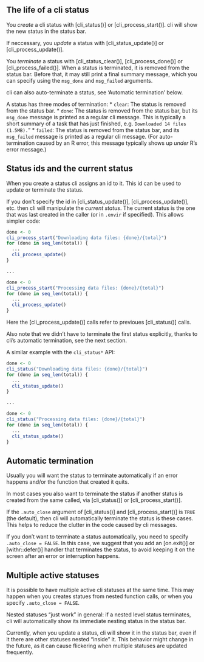 
## The life of a cli status

You _create_ a cli status with [cli_status()] or [cli_process_start()]. cli
will show the new status in the status bar.

If neccessary, you _update_ a status with [cli_status_update()] or
[cli_process_update()].

You _terminate_ a status with [cli_status_clear()], [cli_process_done()] or
[cli_process_failed()]. When a status is terminated, it is removed from the
status bar. Before that, it may still print a final summary message, which
you can specify using the `msg_done` and `msg_failed` arguments.

cli can also auto-terminate a status, see 'Automatic termination' below.

A status has three modes of termination:
* `clear`: The status is removed from the status bar.
* `done`: The status is removed from the status bar, but its `msg_done`
  message is printed as a regular cli message. This is typically a short
  summary of a task that has just finished, e.g.
  `Downloaded 14 files (1.5MB).`"
* `failed`: The status is removed from the status bar, and its `msg_failed`
  message is printed as a regular cli message. (For auto-termination caused
  by an R error, this message typically shows up _under_ R's error message.)

## Status ids and the current status

When you create a status cli assigns an id to it. This id can be used to
update or terminate the status.

If you don't specify the id in [cli_status_update()],
[cli_process_update()], etc. then cli will manipulate the _current status_.
The current status is the one that was last created in the caller
(or in `.envir` if specified). This allows simpler code:

```r
done <- 0
cli_process_start("Downloading data files: {done}/{total}")
for (done in seq_len(total)) {
  ...
  cli_process_update()
}

...

done <- 0
cli_process_start("Processing data files: {done}/{total}")
for (done in seq_len(total)) {
  ...
  cli_process_update()
}
```

Here the [cli_process_update()] calls refer to previoues [cli_status()]
calls.

Also note that we didn't have to terminate the first status explicitly,
thanks to cli's automatic termination, see the next section.

A similar example with the `cli_status*` API:

```r
done <- 0
cli_status("Downloading data files: {done}/{total}")
for (done in seq_len(total)) {
  ...
  cli_status_update()
}

...

done <- 0
cli_status("Processing data files: {done}/{total}")
for (done in seq_len(total)) {
  ...
  cli_status_update()
}
```

## Automatic termination

Usually you will want the status to terminate automatically if an
error happens and/or the function that created it quits.

In most cases you also want to terminate the status if another
status is created from the same called, via [cli_status()] or
[cli_process_start()].

If the `.auto_close` argument of [cli_status()] and [cli_process_start()]
is `TRUE` (the default), then cli will automatically terminate the status
is these cases. This helps to reduce the clutter in the code caused by cli
messages.

If you don't want to terminate a status automatically, you need to specify
`.auto_close = FALSE`. In this case, we suggest that you add an [on.exit()]
or [withr::defer()] handler that terminates the status, to avoid keeping
it on the screen after an error or interruption happens.

## Multiple active statuses

It is possible to have multiple active cli statuses at the same time.
This may happen when you creates statues from nested function calls, or
when you specify `.auto_close = FALSE`.

Nested statuses "just work" in general: if a nested level status terminates,
cli will automatically show its immediate nesting status in the status bar.

Currently, when you update a status, cli will show it in the status bar,
even if it there are other statuses nested "inside" it. This behavior might
change in the future, as it can cause flickering when multiple statuses are
updated frequently.
